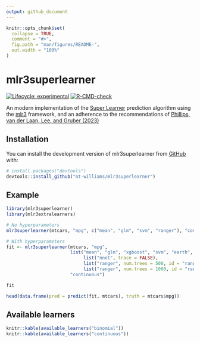```yaml
---
output: github_document
---
```


<!-- README.md is generated from README.Rmd. Please edit that file -->

```r
knitr::opts_chunk$set(
  collapse = TRUE,
  comment = "#>",
  fig.path = "man/figures/README-",
  out.width = "100%"
)
```

# mlr3superlearner

<!-- badges: start -->
[![Lifecycle: experimental](https://img.shields.io/badge/lifecycle-experimental-orange.svg)](https://lifecycle.r-lib.org/articles/stages.html#experimental)
[![R-CMD-check](https://github.com/nt-williams/mlr3superlearner/actions/workflows/R-CMD-check.yaml/badge.svg)](https://github.com/nt-williams/mlr3superlearner/actions/workflows/R-CMD-check.yaml)
<!-- badges: end -->

An modern implementation of the [Super Learner](https://biostats.bepress.com/ucbbiostat/paper266/) prediction algorithm using the [mlr3](https://mlr3.mlr-org.com/) framework, and an adherence to the recommendations of [Phillips, van der Laan, Lee, and Gruber (2023)](https://doi.org/10.1093/ije/dyad023)

## Installation

You can install the development version of mlr3superlearner from [GitHub](https://github.com/) with:

``` r
# install.packages("devtools")
devtools::install_github("nt-williams/mlr3superlearner")
``` 

## Example

```r
library(mlr3superlearner)
library(mlr3extralearners)

# No hyperparameters
mlr3superlearner(mtcars, "mpg", c("mean", "glm", "svm", "ranger"), "continuous")

# With hyperparameters
fit <- mlr3superlearner(mtcars, "mpg", 
                        list("mean", "glm", "xgboost", "svm", "earth",
                             list("nnet", trace = FALSE),
                             list("ranger", num.trees = 500, id = "ranger1"),
                             list("ranger", num.trees = 1000, id = "ranger2")), 
                        "continuous")

fit

head(data.frame(pred = predict(fit, mtcars), truth = mtcars$mpg))
```

## Available learners

```r
knitr::kable(available_learners("binomial"))
knitr::kable(available_learners("continuous"))
```

